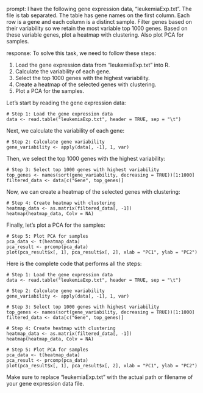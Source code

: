 prompt:
I have the following gene expression data, "leukemiaExp.txt". The file is tab separated. The table has gene names on the first column. Each row is a gene and each column is a distinct sample. Filter genes based on their variability so we retain the most variable top 1000 genes. Based on these variable genes, plot a heatmap with clustering. Also plot PCA for samples.

response:
To solve this task, we need to follow these steps:

1. Load the gene expression data from "leukemiaExp.txt" into R.
2. Calculate the variability of each gene.
3. Select the top 1000 genes with the highest variability.
4. Create a heatmap of the selected genes with clustering.
5. Plot a PCA for the samples.

Let's start by reading the gene expression data:

```
# Step 1: Load the gene expression data
data <- read.table("leukemiaExp.txt", header = TRUE, sep = "\t")
```

Next, we calculate the variability of each gene:

```
# Step 2: Calculate gene variability
gene_variability <- apply(data[, -1], 1, var)
```

Then, we select the top 1000 genes with the highest variability:

```
# Step 3: Select top 1000 genes with highest variability
top_genes <- names(sort(gene_variability, decreasing = TRUE))[1:1000]
filtered_data <- data[c("Gene", top_genes)]
```

Now, we can create a heatmap of the selected genes with clustering:

```
# Step 4: Create heatmap with clustering
heatmap_data <- as.matrix(filtered_data[, -1])
heatmap(heatmap_data, Colv = NA)
```

Finally, let's plot a PCA for the samples:

```
# Step 5: Plot PCA for samples
pca_data <- t(heatmap_data)
pca_result <- prcomp(pca_data)
plot(pca_result$x[, 1], pca_result$x[, 2], xlab = "PC1", ylab = "PC2")
```

Here is the complete code that performs all the steps:

```
# Step 1: Load the gene expression data
data <- read.table("leukemiaExp.txt", header = TRUE, sep = "\t")

# Step 2: Calculate gene variability
gene_variability <- apply(data[, -1], 1, var)

# Step 3: Select top 1000 genes with highest variability
top_genes <- names(sort(gene_variability, decreasing = TRUE))[1:1000]
filtered_data <- data[c("Gene", top_genes)]

# Step 4: Create heatmap with clustering
heatmap_data <- as.matrix(filtered_data[, -1])
heatmap(heatmap_data, Colv = NA)

# Step 5: Plot PCA for samples
pca_data <- t(heatmap_data)
pca_result <- prcomp(pca_data)
plot(pca_result$x[, 1], pca_result$x[, 2], xlab = "PC1", ylab = "PC2")
```

Make sure to replace "leukemiaExp.txt" with the actual path or filename of your gene expression data file.
